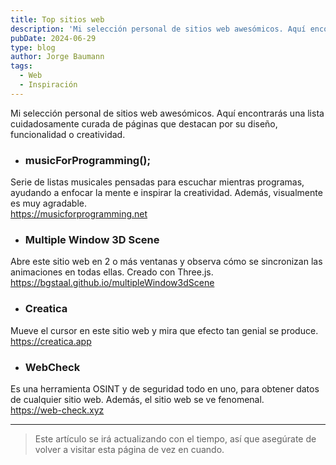 ```yaml
---
title: Top sitios web
description: 'Mi selección personal de sitios web awesómicos. Aquí encontrarás una lista cuidadosamente curada de páginas que destacan por su diseño, funcionalidad o creatividad.'
pubDate: 2024-06-29
type: blog
author: Jorge Baumann
tags:
  - Web
  - Inspiración
---
```


Mi selección personal de sitios web awesómicos. Aquí encontrarás una lista cuidadosamente curada de páginas que destacan por su diseño, funcionalidad o creatividad.

- ### musicForProgramming();  
Serie de listas musicales pensadas para escuchar mientras programas, ayudando a enfocar la mente e inspirar la creatividad. Además, visualmente es muy agradable.  
https://musicforprogramming.net

- ### Multiple Window 3D Scene  
Abre este sitio web en 2 o más ventanas y observa cómo se sincronizan las animaciones en todas ellas. Creado con Three.js.  
https://bgstaal.github.io/multipleWindow3dScene

- ### Creatica  
Mueve el cursor en este sitio web y mira que efecto tan genial se produce. 
https://creatica.app

- ### WebCheck  
Es una herramienta OSINT y de seguridad todo en uno, para obtener datos de cualquier sitio web. Además, el sitio web se ve fenomenal.  
https://web-check.xyz

--- 

> Este artículo se irá actualizando con el tiempo, así que asegúrate de volver a visitar esta página de vez en cuando.